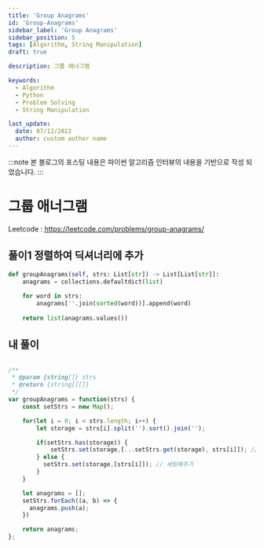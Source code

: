 ```yaml
---
title: 'Group Anagrams'
id: 'Group-Anagrams'
sidebar_label: 'Group Anagrams'
sidebar_position: 5
tags: [Algorithm, String Manipulation]
draft: true

description: 그룹 애너그램

keywords:
  - Algorithm
  - Python
  - Problem Solving
  - String Manipulation

last_update:
  date: 07/12/2022
  author: custom author name
---
```



:::note
본 블로그의 포스팅 내용은 파이썬 알고리즘 인터뷰의 내용을 기반으로 작성 되었습니다.
:::

# 그룹 애너그램

Leetcode : https://leetcode.com/problems/group-anagrams/

## 풀이1 정렬하여 딕셔너리에 추가

```py title="group_anagrams.py" showLineNumbers
def groupAnagrams(self, strs: List[str]) -> List[List[str]]:
	anagrams = collections.defaultdict(list)
	
	for word in strs:
		anagrams[''.join(sorted(word))].append(word)
		
	return list(anagrams.values())
```

## 내 풀이

<Tabs>
<TabItem value="py" label="Python">

```py title="group_anagrams.py" showLineNumbers

```

</TabItem>

<TabItem value="js" label="JavaScript">

```js title="groupAnagrams.js" showLineNumbers
/**
 * @param {string[]} strs
 * @return {string[][]}
 */
var groupAnagrams = function(strs) {
    const setStrs = new Map();

    for(let i = 0; i < strs.length; i++) {
        let storage = strs[i].split('').sort().join('');

        if(setStrs.has(storage)) {
            setStrs.set(storage,[...setStrs.get(storage), strs[i]]); // 문자열 합치는 ... operator
        } else {
          setStrs.set(storage,[strs[i]]); // 세팅해주기
        }
    }

    let anagrams = [];
    setStrs.forEach((a, b) => {
      anagrams.push(a);
    })

    return anagrams;
};
```

</TabItem>
</Tabs>



<!--
## 성능

| 풀이 | 방식 | 실행 시간 |
|:----------|:----------:|:----------:|
| 1 | 리스트 컴프리헨션, Counter 객체 사용 | 42ms |
-->